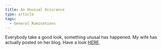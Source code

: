 ```yaml
---
title: An Unusual Occurance
type: article
tags:
  - General Ruminations
---
```


Everybody take a good look, something unusal has happened. My wife has actually posted on her blog. Have a look [HERE](http://eagleswings81.blogspot.com/2006/05/book-review-to-train-up-child.html).
